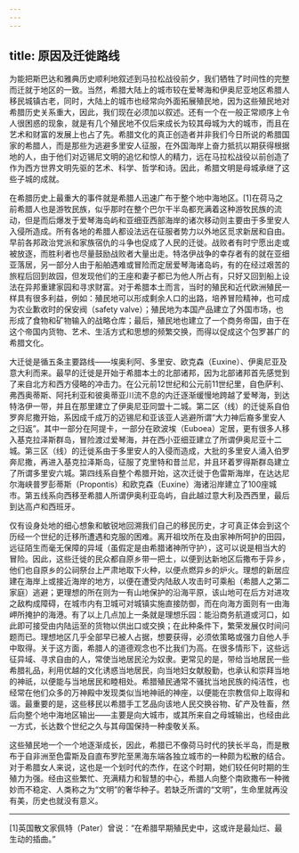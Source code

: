 ```yaml
---
---
---
```

title: 原因及迁徙路线
---




为能把斯巴达和雅典历史顺利地叙述到马拉松战役前夕，我们牺牲了时间性的完整而迁就于地区的一致。当然，希腊大陆上的城市较在爱琴海和伊奥尼亚地区希腊人移民城镇古老，同时，大陆上的城市也经常向外面拓展殖民地，因为这些殖民地对希腊历史关系重大，因此，我们现在必须加以叙述。还有一个在一般正常顺序上令人很困惑的现象，就是有几个殖民地不仅后来成长为较其母城为大的城市，而且在艺术和财富的发展上也占了先。希腊文化的真正创造者并非我们今日所说的希腊国家的希腊人，而是那些为逃避多里安人征服，在外国海岸上奋力抵抗以期获得根据地的人，由于他们对迈锡尼文明的追忆和惊人的精力，远在马拉松战役以前创造了作为西方世界文明先驱的艺术、科学、哲学和诗。因此，希腊文明是母城承继了这些子城的成就。

在希腊历史上最重大的事件就是希腊人迅速广布于整个地中海地区。[1]在荷马之前希腊人也是游牧民族，似乎那时在整个巴尔干半岛都充满着这种游牧民族的流动，但是而后爆发于爱琴海岛屿和亚细亚西部海岸的诸次移动则主要由于多里安人入侵所造成。所有各地的希腊人都设法远在征服者势力以外地区觅求新居和自由。早前各邦政治党派和家族宿仇的斗争也促成了人民的迁徙。战败者有时宁愿出走或被放逐，而胜利者也尽量鼓励战败者大量出走。特洛伊战争的幸存者有的就在亚细亚落居，另一部分人由于船舶遇难或冒险而定居爱琴海诸岛屿，有的在经过艰苦的旅程后回到故园，但发现他们的王座和妻子都已为他人所占有，只好又回到船上设法在异邦重建家园和寻求财富。对于希腊本土而言，当时的殖民和近代欧洲殖民一样具有很多利益，例如：殖民地可以形成剩余人口的出路，培养冒险精神，也可成为农业歉收时的保安阀（safety valve）；殖民地为本国产品建立了外国市场，也形成了食物和矿物输入的战略仓库；最后，殖民地也建立了一个商务帝国，由于在这个帝国内货物、艺术、生活方式和思想的频繁交换，而得以促成这个包罗甚广的希腊文化。

大迁徙是循五条主要路线——埃奥利阿、多里安、欧克森（Euxine）、伊奥尼亚及意大利而来。最早的迁徙是开始于希腊本土的北部诸邦，因为北部诸邦首先感觉到了来自北方和西方侵略的冲击力。在公元前12世纪和公元前11世纪里，自色萨利、弗西奥蒂斯、阿托利亚和彼奥蒂亚川流不息的内迁逐渐缓慢地跨越了爱琴海，到达特洛伊一带，并且在那里建立了伊奥尼亚同盟十二城。第二区（线）的迁徙系自伯罗奔尼撒开始，系因成千成万的迈锡尼和亚该亚人逃避所谓“大力神后裔多里安人之归返”。其中一部分在阿提卡，一部分在欧波埃（Euboea）定居，更有很多人移入基克拉泽斯群岛，冒险渡过爱琴海，并在西小亚细亚建立了所谓伊奥尼亚十二城。第三区（线）的迁徙系由于多里安人的入侵而造成，大批的多里安人涌入伯罗奔尼撒，再进入基克拉泽斯岛，征服了克里特和昔兰尼，并且环着罗得斯群岛建立了所谓多里安六城。第四线系自整个希腊开始，这次迁徙于色雷斯海岸，在达达尼尔海峡普罗彭蒂斯（Propontis）和欧克森（Euxine）海诸沿岸建立了100座城市。第五线系向西移至希腊人所谓伊奥利亚岛屿，自此越过意大利及西西里，最后到达高卢和西班牙。

仅有设身处地的细心想象和敏锐地回溯我们自己的移民历史，才可真正体会到这个历经一个世纪的迁移所遭遇和克服的困难。离开祖坟所在及由家神所呵护的田园，远征陌生而毫无保障的异域（虽假定是由希腊诸神所守护），这可以说是相当大的冒险。因此，这些迁徙的民众都自原乡带一把土，以便到达新地区后撒布于异乡，他们也自原乡的公祠祭台上严肃地取下火种，以便点燃异乡的炉火。理想的新居应建在海岸上或接近海岸的地方，以便在遭受内陆敌人攻击时可乘船（希腊人之第二家庭）逃避；更理想的所在则为一有山地保护的沿海平原，该山地可在后方对进攻之敌构成障碍，在城市内有卫城可对城镇实施直接防御，而在向海方面则有一由海岬所掩护的海港。有了以上几点加上一条就是理想乐园：能沿商务航道或河口，如此即可接受由内陆运至的货物以供出口或交换；在此种条件下，繁荣发展仅时间问题而已。理想地区几乎全部早已被人占据，想要获得，必须依策略或强力自他人手中取得。关于这方面，希腊人的道德观念也不比我们为高。在很多情形下，这些远征异域、寻求自由的人，常使当地居民沦为奴隶。更常见的是，带给当地居民一些希腊礼品，利用优越的文化诱惑当地居民，向当地妇女献殷勤，也承认和崇拜当地的神祇，以便能与当地居民和睦相处。希腊殖民通常不骚扰当地民族的纯洁性，也经常在他们众多的万神殿中发现类似当地神祇的神座，以便能在宗教信仰上取得和谐。最重要的是，这些移民以希腊手工艺品向该地人民交换谷物、矿产及牲畜，然后向整个地中海地区输出——主要是向大城市，或其所来自之母城输出，也经由此一方式，长达数个世纪之久与其母国保持一种虔敬关系。

这些殖民地一个一个地逐渐成长，因此，希腊已不像荷马时代的狭长半岛，而是散布于自非洲至色雷斯及自直布罗陀至黑海东端各独立城市的一种颇为松散的结合。对于希腊女人来说，这也是一个划时代的杰作，在这个时期，她们较任何时期的生殖力为强。经由这些繁忙、充满精力和智慧的中心，希腊人向整个南欧撒布一种微妙而不稳定、人类称之为“文明”的奢华种子。若缺乏所谓的“文明”，生命里就再没有美，历史也就没有意义。



* * *



[1]英国散文家佩特（Pater）曾说：“在希腊早期殖民史中，这或许是最灿烂、最生动的插曲。”
